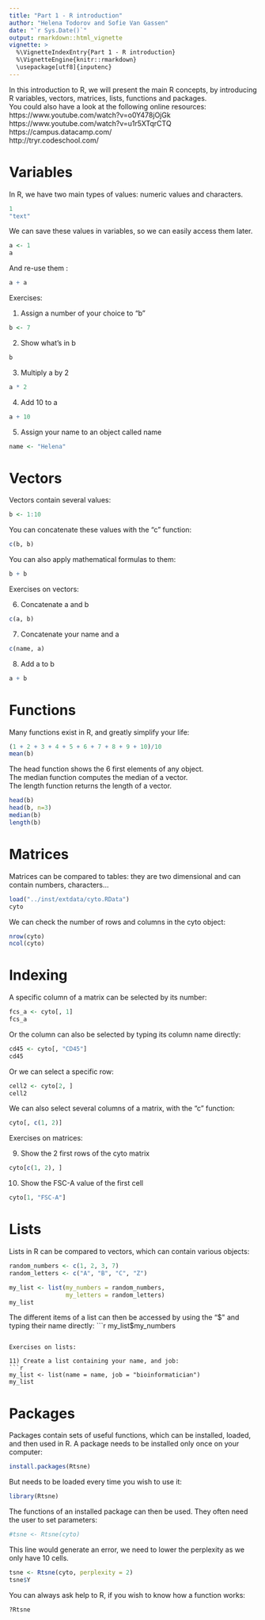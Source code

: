 ```yaml
---
title: "Part 1 - R introduction"
author: "Helena Todorov and Sofie Van Gassen"
date: "`r Sys.Date()`"
output: rmarkdown::html_vignette
vignette: >
  %\VignetteIndexEntry{Part 1 - R introduction}
  %\VignetteEngine{knitr::rmarkdown}
  \usepackage[utf8]{inputenc}
---
```


In this introduction to R, we will present the main R concepts, by introducing 
R variables, vectors, matrices, lists, functions and packages.  
You could also have a look at the following online resources:  
https://www.youtube.com/watch?v=o0Y478jOjGk  
https://www.youtube.com/watch?v=u1r5XTqrCTQ  
https://campus.datacamp.com/  
http://tryr.codeschool.com/  

# Variables

In R, we have two main types of values: numeric values and characters.
```r
1
"text"
```

We can save these values in variables, so we can easily access them later.
```r
a <- 1
a
```

And re-use them :
```r
a + a
```


Exercises:

1) Assign a number of your choice to "b"
```r
b <- 7
```

2) Show what's in b
```r
b
```

3) Multiply a by 2
```r
a * 2
```

4) Add 10 to a
```r
a + 10
```

5) Assign your name to an object called name
```r
name <- "Helena"
```

# Vectors

Vectors contain several values:
```r
b <- 1:10
```

You can concatenate these values with the "c" function:
```r
c(b, b)
```

You can also apply mathematical formulas to them:
```r
b + b
```

Exercises on vectors:  

6) Concatenate a and b
```r
c(a, b)
```

7) Concatenate your name and a
```r
c(name, a)
```

8) Add a to b
```r
a + b
```

# Functions

Many functions exist in R, and greatly simplify your life:
```r
(1 + 2 + 3 + 4 + 5 + 6 + 7 + 8 + 9 + 10)/10
mean(b)
```

The head function shows the 6 first elements of any object.  
The median function computes the median of a vector.  
The length function returns the length of a vector.
```r
head(b)
head(b, n=3)
median(b)
length(b)
```

# Matrices

Matrices can be compared to tables: they are two dimensional and can contain 
numbers, characters...
```r
load("../inst/extdata/cyto.RData")
cyto
```

We can check the number of rows and columns in the cyto object:
```r
nrow(cyto)
ncol(cyto)
```

# Indexing

A specific column of a matrix can be selected by its number:
```r
fcs_a <- cyto[, 1]
fcs_a
```

Or the column can also be selected by typing its column name directly:
```r
cd45 <- cyto[, "CD45"]
cd45
```

Or we can select a specific row:
```r
cell2 <- cyto[2, ]
cell2
```

We can also select several columns of a matrix, with the "c" function:
```r
cyto[, c(1, 2)]
```

Exercises on matrices:

9) Show the 2 first rows of the cyto matrix
```r
cyto[c(1, 2), ]
```

10) Show the FSC-A value of the first cell
```r
cyto[1, "FSC-A"]
```

# Lists

Lists in R can be compared to vectors, which can contain various objects:
```r
random_numbers <- c(1, 2, 3, 7)
random_letters <- c("A", "B", "C", "Z")
```

```r
my_list <- list(my_numbers = random_numbers, 
                my_letters = random_letters)
my_list
```

The different items of a list can then be accessed by using the "$" and 
typing their name directly:
```r
my_list$my_numbers
```

Exercises on lists:

11) Create a list containing your name, and job:
```r
my_list <- list(name = name, job = "bioinformatician")
my_list
```


# Packages

Packages contain sets of useful functions, which can be installed, loaded, and 
then used in R. A package needs to be installed only once on your computer:
```r
install.packages(Rtsne)
```

But needs to be loaded every time you wish to use it:
```r
library(Rtsne)
```

The functions of an installed package can then be used. They often need the user to set parameters:
```r
#tsne <- Rtsne(cyto)
```

This line would generate an error, we need to lower the perplexity as we only 
have 10 cells.

```r
tsne <- Rtsne(cyto, perplexity = 2)
tsne$Y
```

You can always ask help to R, if you wish to know how a function works:
```r
?Rtsne
```
